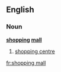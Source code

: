 ==English==
{{wikipedia}}
===Noun===
'''[[shopping]] [[mall]]'''
#[[shopping centre]]

[[fr:shopping mall]]